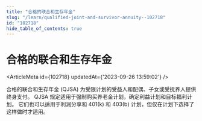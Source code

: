 ```yaml
---
title: "合格的联合和生存年金"
slug: "/learn/qualified-joint-and-survivor-annuity--102718"
id: "102718"
hide_table_of_contents: true
---
```



# 合格的联合和生存年金

<ArticleMeta id={102718} updatedAt={'2023-09-26 13:59:02'} />
<div className='border-solid border-b border-t-0 my-4 border-[var(--ifm-color-gray-300)]' />

合格的联合和生存年金 (QJSA) 为受限计划的受益人和配偶、子女或受抚养人提供终身支付。 QJSA 规定适用于强制购买养老金计划，确定利益计划和目标福利计划。 它们也可以适用于利润分享和 401(k) 和 403(b) 计划，但仅在计划下选择了这样做时才适用。
